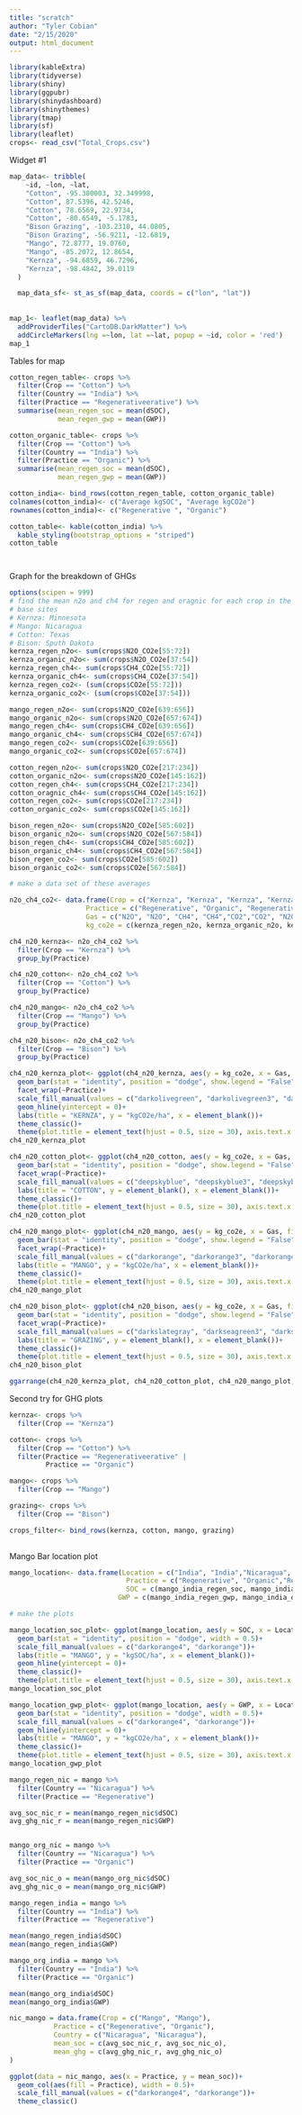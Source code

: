 ```yaml
---
title: "scratch"
author: "Tyler Cobian"
date: "2/15/2020"
output: html_document
---
```




```r
library(kableExtra)
library(tidyverse)
library(shiny)
library(ggpubr)
library(shinydashboard)
library(shinythemes)
library(tmap)
library(sf)
library(leaflet)
crops<- read_csv("Total_Crops.csv")
```


Widget #1
```r
map_data<- tribble(
    ~id, ~lon, ~lat,
    "Cotton", -95.300003, 32.349998,
    "Cotton", 87.5396, 42.5246,
    "Cotton", 78.6569, 22.9734,
    "Cotton", -80.6549, -5.1783,
    "Bison Grazing", -103.2310, 44.0805,
    "Bison Grazing", -56.9211, -12.6819,
    "Mango", 72.8777, 19.0760,
    "Mango", -85.2072, 12.8654,
    "Kernza", -94.6859, 46.7296,
    "Kernza", -98.4842, 39.0119
  )

  map_data_sf<- st_as_sf(map_data, coords = c("lon", "lat"))
  
  
map_1<- leaflet(map_data) %>% 
  addProviderTiles("CartoDB.DarkMatter") %>% 
  addCircleMarkers(lng =~lon, lat =~lat, popup = ~id, color = 'red')
map_1
```

Tables for map
```r
cotton_regen_table<- crops %>% 
  filter(Crop == "Cotton") %>% 
  filter(Country == "India") %>%
  filter(Practice == "Regenerativeerative") %>% 
  summarise(mean_regen_soc = mean(dSOC),
            mean_regen_gwp = mean(GWP))

cotton_organic_table<- crops %>% 
  filter(Crop == "Cotton") %>% 
  filter(Country == "India") %>%
  filter(Practice == "Organic") %>% 
  summarise(mean_regen_soc = mean(dSOC),
            mean_regen_gwp = mean(GWP))

cotton_india<- bind_rows(cotton_regen_table, cotton_organic_table)
colnames(cotton_india)<- c("Average kgSOC", "Average kgCO2e")
rownames(cotton_india)<- c("Regenerative ", "Organic")

cotton_table<- kable(cotton_india) %>% 
  kable_styling(bootstrap_options = "striped")
cotton_table




```



Graph for the breakdown of GHGs
```r
options(scipen = 999)
# find the mean n2o and ch4 for regen and oragnic for each crop in the base site
# base sites 
# Kernza: Minnesota
# Mango: Nicaragua
# Cotton: Texas
# Bison: Sputh Dakota
kernza_regen_n2o<- sum(crops$N2O_CO2e[55:72])
kernza_organic_n2o<- sum(crops$N2O_CO2e[37:54])
kernza_regen_ch4<- sum(crops$CH4_CO2e[55:72])
kernza_organic_ch4<- sum(crops$CH4_CO2e[37:54])
kernza_regen_co2<- (sum(crops$CO2e[55:72]))
kernza_organic_co2<- (sum(crops$CO2e[37:54]))

mango_regen_n2o<- sum(crops$N2O_CO2e[639:656])
mango_organic_n2o<- sum(crops$N2O_CO2e[657:674])
mango_regen_ch4<- sum(crops$CH4_CO2e[639:656])
mango_organic_ch4<- sum(crops$CH4_CO2e[657:674])
mango_regen_co2<- sum(crops$CO2e[639:656])
mango_organic_co2<- sum(crops$CO2e[657:674])

cotton_regen_n2o<- sum(crops$N2O_CO2e[217:234])
cotton_organic_n2o<- sum(crops$N2O_CO2e[145:162])
cotton_regen_ch4<- sum(crops$CH4_CO2e[217:234])
cotton_oragnic_ch4<- sum(crops$CH4_CO2e[145:162])
cotton_regen_co2<- sum(crops$CO2e[217:234])
cotton_organic_co2<- sum(crops$CO2e[145:162])

bison_regen_n2o<- sum(crops$N2O_CO2e[585:602])
bison_organic_n2o<- sum(crops$N2O_CO2e[567:584])
bison_regen_ch4<- sum(crops$CH4_CO2e[585:602])
bison_organic_ch4<- sum(crops$CH4_CO2e[567:584])
bison_regen_co2<- sum(crops$CO2e[585:602])
bison_organic_co2<- sum(crops$CO2e[567:584])

# make a data set of these averages

n2o_ch4_co2<- data.frame(Crop = c("Kernza", "Kernza", "Kernza", "Kernza","Kernza", "Kernza", "Mango", "Mango","Mango", "Mango","Mango", "Mango","Cotton", "Cotton", "Cotton", "Cotton", "Cotton", "Cotton","Bison", "Bison", "Bison", "Bison", "Bison", "Bison"),
                   Practice = c("Regenerative", "Organic", "Regenerative", "Organic", "Regenerative", "Organic", "Regenerative", "Organic"),
                   Gas = c("N2O", "N2O", "CH4", "CH4","CO2","CO2", "N2O", "N2O", "CH4", "CH4","CO2","CO2","N2O", "N2O", "CH4", "CH4","CO2","CO2", "N2O", "N2O", "CH4", "CH4", "CO2","CO2"),
                   kg_co2e = c(kernza_regen_n2o, kernza_organic_n2o, kernza_regen_ch4, kernza_organic_ch4, kernza_regen_co2, kernza_organic_co2, mango_regen_n2o, mango_organic_n2o, mango_regen_ch4, mango_organic_ch4, mango_regen_co2, mango_organic_co2, cotton_regen_n2o, cotton_organic_n2o, cotton_regen_ch4, cotton_oragnic_ch4, cotton_regen_co2, cotton_organic_co2, bison_regen_n2o, bison_organic_n2o, bison_regen_ch4, bison_organic_ch4, bison_regen_co2, bison_organic_co2))

ch4_n20_kernza<- n2o_ch4_co2 %>% 
  filter(Crop == "Kernza") %>% 
  group_by(Practice)

ch4_n20_cotton<- n2o_ch4_co2 %>% 
  filter(Crop == "Cotton") %>% 
  group_by(Practice)

ch4_n20_mango<- n2o_ch4_co2 %>% 
  filter(Crop == "Mango") %>% 
  group_by(Practice)

ch4_n20_bison<- n2o_ch4_co2 %>% 
  filter(Crop == "Bison") %>% 
  group_by(Practice)

ch4_n20_kernza_plot<- ggplot(ch4_n20_kernza, aes(y = kg_co2e, x = Gas, fill = Gas))+
  geom_bar(stat = "identity", position = "dodge", show.legend = "False", width = 0.5)+
  facet_wrap(~Practice)+
  scale_fill_manual(values = c("darkolivegreen", "darkolivegreen3", "darkolivegreen1"))+
  geom_hline(yintercept = 0)+
  labs(title = "KERNZA", y = "kgCO2e/ha", x = element_blank())+
  theme_classic()+
  theme(plot.title = element_text(hjust = 0.5, size = 30), axis.text.x = element_text(size = 20), axis.text.y = element_text(size = 20), axis.title.x = element_text(size = 20), strip.text = element_text(size = 20), axis.title.y = element_text(size = 20))
ch4_n20_kernza_plot

ch4_n20_cotton_plot<- ggplot(ch4_n20_cotton, aes(y = kg_co2e, x = Gas, fill = Gas))+
  geom_bar(stat = "identity", position = "dodge", show.legend = "False", width = 0.5)+
  facet_wrap(~Practice)+
  scale_fill_manual(values = c("deepskyblue", "deepskyblue3", "deepskyblue4"))+
  labs(title = "COTTON", y = element_blank(), x = element_blank())+
  theme_classic()+
  theme(plot.title = element_text(hjust = 0.5, size = 30), axis.text.x = element_text(size = 20), axis.text.y = element_text(size = 20), strip.text = element_text(size = 20))
ch4_n20_cotton_plot

ch4_n20_mango_plot<- ggplot(ch4_n20_mango, aes(y = kg_co2e, x = Gas, fill = Gas))+
  geom_bar(stat = "identity", position = "dodge", show.legend = "False", width = 0.5)+
  facet_wrap(~Practice)+
  scale_fill_manual(values = c("darkorange", "darkorange3", "darkorange4"))+
  labs(title = "MANGO", y = "kgCO2e/ha", x = element_blank())+
  theme_classic()+
  theme(plot.title = element_text(hjust = 0.5, size = 30), axis.text.x = element_text(size = 20), axis.text.y = element_text(size = 20), axis.title.x = element_text(size = 20), strip.text = element_text(size = 20), axis.title.y = element_text(size = 20))
ch4_n20_mango_plot

ch4_n20_bison_plot<- ggplot(ch4_n20_bison, aes(y = kg_co2e, x = Gas, fill = Gas))+
  geom_bar(stat = "identity", position = "dodge", show.legend = "False", width = 0.5)+
  facet_wrap(~Practice)+
  scale_fill_manual(values = c("darkslategray", "darkseagreen3", "darkseagreen4"))+
  labs(title = "GRAZING", y = element_blank(), x = element_blank())+
  theme_classic()+
  theme(plot.title = element_text(hjust = 0.5, size = 30), axis.text.x = element_text(size = 20), axis.text.y = element_text(size = 20), strip.text = element_text(size = 20))
ch4_n20_bison_plot

ggarrange(ch4_n20_kernza_plot, ch4_n20_cotton_plot, ch4_n20_mango_plot, ch4_n20_bison_plot)
```


Second try for GHG plots
```r
kernza<- crops %>% 
  filter(Crop == "Kernza")

cotton<- crops %>% 
  filter(Crop == "Cotton") %>% 
  filter(Practice == "Regenerativeerative" | 
         Practice == "Organic")

mango<- crops %>% 
  filter(Crop == "Mango")

grazing<- crops %>% 
  filter(Crop == "Bison")

crops_filter<- bind_rows(kernza, cotton, mango, grazing)
  
```

Mango Bar location plot
```r
mango_location<- data.frame(Location = c("India", "India","Nicaragua", "Nicaragua"),
                             Practice = c("Regenerative", "Organic","Regenerative", "Organic"),
                             SOC = c(mango_india_regen_soc, mango_india_organic_soc, mango_nicaragua_regen_soc, mango_nicaragua_organic_soc),
                           GWP = c(mango_india_regen_gwp, mango_india_organic_gwp, mango_nicaragua_regen_gwp, mango_nicaragua_organic_gwp))

# make the plots

mango_location_soc_plot<- ggplot(mango_location, aes(y = SOC, x = Location, fill = Practice))+
  geom_bar(stat = "identity", position = "dodge", width = 0.5)+
  scale_fill_manual(values = c("darkorange4", "darkorange"))+
  labs(title = "MANGO", y = "kgSOC/ha", x = element_blank())+
  geom_hline(yintercept = 0)+
  theme_classic()+
  theme(plot.title = element_text(hjust = 0.5, size = 30), axis.text.x = element_text(size = 20), axis.text.y = element_text(size = 20), axis.title.x = element_text(size = 20), axis.title.y = element_text(size = 20), legend.text = element_text(size = 25), legend.title = element_text(size = 25))
mango_location_soc_plot

mango_location_gwp_plot<- ggplot(mango_location, aes(y = GWP, x = Location, fill = Practice))+
  geom_bar(stat = "identity", position = "dodge", width = 0.5)+
  scale_fill_manual(values = c("darkorange4", "darkorange"))+
  geom_hline(yintercept = 0)+
  labs(title = "MANGO", y = "kgCO2e/ha", x = element_blank())+
  theme_classic()+
  theme(plot.title = element_text(hjust = 0.5, size = 30), axis.text.x = element_text(size = 20), axis.text.y = element_text(size = 20), axis.title.x = element_text(size = 20), axis.title.y = element_text(size = 20), legend.text = element_text(size = 25), legend.title = element_text(size = 25))
mango_location_gwp_plot
```




```r
mango_regen_nic = mango %>%
  filter(Country == "Nicaragua") %>%
  filter(Practice == "Regenerative")

avg_soc_nic_r = mean(mango_regen_nic$dSOC)
avg_ghg_nic_r = mean(mango_regen_nic$GWP)


mango_org_nic = mango %>% 
  filter(Country == "Nicaragua") %>% 
  filter(Practice == "Organic")

avg_soc_nic_o = mean(mango_org_nic$dSOC)
avg_ghg_nic_o = mean(mango_org_nic$GWP)

mango_regen_india = mango %>%
  filter(Country == "India") %>%
  filter(Practice == "Regenerative")

mean(mango_regen_india$dSOC)
mean(mango_regen_india$GWP)

mango_org_india = mango %>% 
  filter(Country == "India") %>% 
  filter(Practice == "Organic")

mean(mango_org_india$dSOC)
mean(mango_org_india$GWP)

```


```r
nic_mango = data.frame(Crop = c("Mango", "Mango"),
           Practice = c("Regenerative", "Organic"),
           Country = c("Nicaragua", "Nicaragua"),
           mean_soc = c(avg_soc_nic_r, avg_soc_nic_o),
           mean_ghg = c(avg_ghg_nic_r, avg_ghg_nic_o)
)

ggplot(data = nic_mango, aes(x = Practice, y = mean_soc))+
  geom_col(aes(fill = Practice), width = 0.5)+
  scale_fill_manual(values = c("darkorange4", "darkorange"))+
  theme_classic()


```












